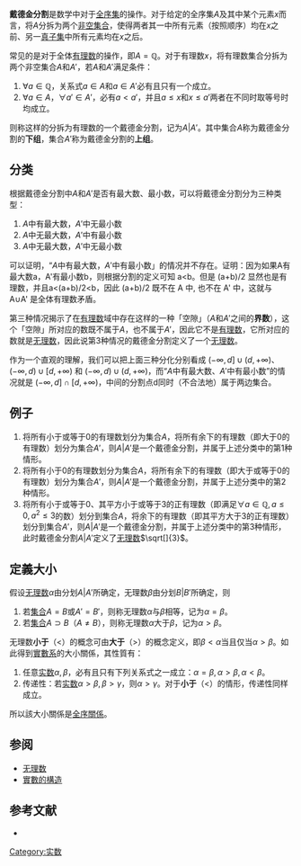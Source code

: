 {{NoteTA|G1=Math}}
'''戴德金分割'''是数学中对于[[全序集|全序集]]的操作。对于给定的全序集<math>A</math>及其中某个元素<math>x</math>而言，将<math>A</math>分拆为两个[[非空集合|非空集合]]，使得两者其一中所有元素（按照顺序）均在<math>x</math>之前、另一[[真子集|真子集]]中所有元素均在<math>x</math>之后。

常见的是对于全体[[有理数|有理数]]的操作，即<math>A=\mathbb{Q}</math>。对于有理数<math>x</math>，将有理数集合分拆为两个非空集合<math>A</math>和<math>A'</math>，若<math>A</math>和<math>A'</math>满足条件：
# <math>\forall a \in \mathbb{Q}</math>，关系式<math>a \in A</math>和<math>a \in A'</math>必有且只有一个成立。
# <math>\forall a \in A</math>，<math>\forall a' \in A'</math>，必有<math>a < a'</math>，并且<math>a \le x</math>和<math>x \le a'</math>两者在不同时取等号时均成立。
则称这样的分拆为有理数的一个戴德金分割，记为<math>A|A'</math>。其中集合<math>A</math>称为戴德金分割的'''下组'''，集合<math>A'</math>称为戴德金分割的'''上组'''。

== 分类 ==
根据戴德金分割中<math>A</math>和<math>A'</math>是否有最大数、最小数，可以将戴德金分割分为三种类型：
# <math>A</math>中有最大数，<math>A'</math>中无最小数
# <math>A</math>中无最大数，<math>A'</math>中有最小数
# <math>A</math>中无最大数，<math>A'</math>中无最小数
可以证明，“<math>A</math>中有最大数，<math>A'</math>中有最小数」的情况并不存在。证明：因为如果A有最大数a，A'有最小数b，则根据分割的定义可知 a<b。但是 (a+b)/2 显然也是有理数，并且a<(a+b)/2<b，因此 (a+b)/2 既不在 A 中, 也不在 A' 中，这就与 A∪A' 是全体有理数矛盾。

第三种情况揭示了在[[有理数|有理数]]域中存在这样的一种「空隙」（<math>A</math>和<math>A'</math>之间的'''界数'''），这个「空隙」所对应的数既不属于<math>A</math>，也不属于<math>A'</math>，因此它不是[[有理数|有理数]]，它所对应的数就是[[无理数|无理数]]，因此说第3种情况的戴德金分割定义了一个[[无理数|无理数]]。

作为一个直观的理解，我们可以把上面三种分化分别看成 <math>(-\infty, d]\cup(d, +\infty)</math>、<math>(-\infty, d)\cup[d, +\infty)</math> 和 <math>(-\infty, d)\cup(d, +\infty)</math>，而“<math>A</math>中有最大数、<math>A'</math>中有最小数”的情况就是 <math>(-\infty, d]\cap[d, +\infty)</math>，中间的分割点d同时（不合法地）属于两边集合。

== 例子 ==
# 将所有小于或等于0的有理数划分为集合<math>A</math>，将所有余下的有理数（即大于0的有理数）划分为集合<math>A'</math>，则<math>A|A'</math>是一个戴德金分割，并属于上述分类中的第1种情形。
# 将所有小于0的有理数划分为集合<math>A</math>，将所有余下的有理数（即大于或等于0的有理数）划分为集合<math>A'</math>，则<math>A|A'</math>是一个戴德金分割，并属于上述分类中的第2种情形。
# 将所有小于或等于0、其平方小于或等于3的正有理数（即满足<math>\forall a \in \mathbb{Q}, a \leq 0, a^{2} \leq 3</math>的数）划分到集合<math>A</math>，将余下的有理数（即其平方大于3的正有理数）划分到集合<math>A'</math>，则<math>A|A'</math>是一个戴德金分割，并属于上述分类中的第3种情形，此时戴德金分割<math>A|A'</math>定义了[[无理数|无理数]]<math>\sqrt[]{3}</math>。

== 定義大小 ==

假设[[无理数|无理数]]<math>\alpha</math>由分划<math>A|A'</math>所确定，无理数<math>\beta</math>由分划<math>B|B'</math>所确定，则
# 若[[集合_(數學)|集合]]<math>A=B</math>或<math>A'=B'</math>，则称无理数<math>\alpha</math>与<math>\beta</math>相等，记为<math>\alpha = \beta</math>。
# 若[[集合_(數學)|集合]]<math>A \supset B</math>（<math>A \neq B</math>），则称无理数<math>\alpha</math>大于<math>\beta</math>，记为<math>\alpha > \beta</math>。

无理数'''小于'''（<math><</math>）的概念可由'''大于'''（<math>></math>）的概念定义，即<math>\beta < \alpha</math>当且仅当<math>\alpha > \beta</math>。如此得到[[實數|實數系]]的大小關係，其性質有：
# 任意[[实数|实数]]<math>\alpha , \beta</math>，必有且只有下列关系式之一成立：<math>\alpha = \beta, \alpha > \beta, \alpha < \beta</math>。
# 传递性：若[[实数|实数]]<math>\alpha > \beta, \beta > \gamma</math>，则<math>\alpha > \gamma</math>。对于'''小于'''（<math><</math>）的情形，传递性同样成立。
所以該大小關係是[[全序關係|全序關係]]。

== 参阅 ==
* [[无理数|无理数]]
* [[實數的構造|實數的構造]]

== 参考文献 ==
{{reflist}}
*{{cite book |title = [[微积分学教程|微积分学教程]]（第一卷）|edition = 第8版 |pages = 5–6 |ISBN = 5-9221-0436-5|author1 = [[菲赫金哥尔茨|菲赫金哥尔茨]]|author2 = [[杨弢亮|杨弢亮]] 译|author3 = [[叶彦谦|叶彦谦]] 译|author4 = [[郭思旭|郭思旭]] 校|publisher = [[高等教育出版社|高等教育出版社]]}}

[[Category:实数|Category:实数]]
